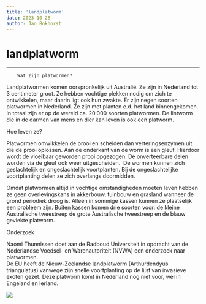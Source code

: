 ```yaml
---
title: 'landplatworm'
date: 2023-10-28
author: Jan Bokhorst
---
```


# landplatworm



---






        Wat zijn platwormen?

Landplatwormen komen oorspronkelijk uit Australië. Ze zijn in Nederland tot 3 centimeter groot. Ze hebben vochtige plekken nodig om zich te ontwikkelen, maar daarin ligt ook hun zwakte. Er zijn negen soorten platwormen in Nederland. Ze zijn met planten e.d. het land binnengekomen. In totaal zijn er op de wereld ca. 20.000 soorten platwormen. De lintworm die in de darmen van mens en dier kan leven is ook een platworm.


  


Hoe leven ze?

Platwormen omwikkelen de prooi en scheiden dan verteringsenzymen uit die de prooi oplossen. Aan de onderkant van de worm is een gleuf. Hierdoor wordt de vloeibaar geworden prooi opgezogen. De onverteerbare delen worden via de gleuf ook weer uitgescheiden.  De wormen kunnen zich geslachtelijk en ongeslachtelijk voortplanten. Bij de ongeslachtelijke voortplanting delen ze zich overlangs doormidden.

Omdat platwormen altijd in vochtige omstandigheden moeten leven hebben ze geen overlevingskans in akkerbouw, tuinbouw en grasland wanneer de grond periodiek droog is. Alleen in sommige kassen kunnen ze plaatselijk een probleem zijn. Buiten kassen komen drie soorten voor: de kleine Australische tweestreep de grote Australische tweestreep en de blauw gevlekte platworm.

  


Onderzoek

Naomi Thunnissen doet aan de Radboud Universiteit in opdracht van de Nederlandse Voedsel- en Warenautoriteit (NVWA) een onderzoek naar platwormen.   
De EU heeft de Nieuw-Zeelandse landplatworm (Arthurdendyus triangulatus) vanwege zijn snelle voortplanting op de lijst van invasieve exoten gezet. Deze platworm komt in Nederland nog niet voor, wel in Engeland en Ierland.

  



 ![](../img/nieuw%20zl%20platworm-1920w.jpg)









